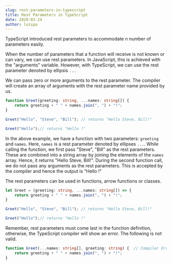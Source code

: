 ```yaml
---
slug: rest-parameters-in-typescript
title: Rest Parameters in TypeScript
date: 2020-03-24
author: luispa
---
```

TypeScript introduced rest parameters to accommodate n number of parameters easily.

When the number of parameters that a function will receive is not known or can vary, we can use rest parameters. In JavaScript, this is achieved with the "arguments" variable. However, with TypeScript, we can use the rest parameter denoted by ellipsis `...`

We can pass zero or more arguments to the rest parameter. The compiler will create an array of arguments with the rest parameter name provided by us.

```typescript
function Greet(greeting: string, ...names: string[]) {
    return greeting + " " + names.join(", ") + "!";
}

Greet("Hello", "Steve", "Bill"); // returns "Hello Steve, Bill!"

Greet("Hello");// returns "Hello !"
```

In the above example, we have a function with two parameters: `greeting` and `names`. Here, `names` is a rest parameter denoted by ellipses `...`. While calling the function, we first pass "Steve", "Bill" as the rest parameters. These are combined into a string array by joining the elements of the `names` array. Hence, it returns "Hello Steve, Bill!". During the second function call, we do not pass any arguments as the rest parameters. This is accepted by the compiler and hence the output is "Hello !"

The rest parameters can be used in functions, arrow functions or classes.

```typescript
let Greet = (greeting: string, ...names: string[]) => {
    return greeting + " " + names.join(", ") + "!";
}

Greet("Hello", "Steve", "Bill"); // returns "Hello Steve, Bill!"

Greet("Hello");// returns "Hello !"
```

Remember, rest parameters must come last in the function definition, otherwise, the TypeScript compiler will show an error. The following is not valid.

```typescript
function Greet(...names: string[], greeting: string) {  // Compiler Error
    return greeting + " " + names.join(", ") + "!";
}
```